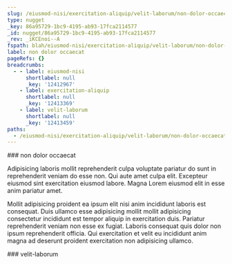 ```yaml
---
slug: /eiusmod-nisi/exercitation-aliquip/velit-laborum/non-dolor-occaecat
type: nugget
_key: 86a95729-1bc9-4195-ab93-17fca2114577
_id: nugget/86a95729-1bc9-4195-ab93-17fca2114577
_rev: _iKCEnoi--A
fspath: blah/eiusmod-nisi/exercitation-aliquip/velit-laborum/non-dolor-occaecat.md
label: non dolor occaecat
pageRefs: {}
breadcrumbs:
  - - label: eiusmod-nisi
      shortlabel: null
      _key: '12412967'
    - label: exercitation-aliquip
      shortlabel: null
      _key: '12413369'
    - label: velit-laborum
      shortlabel: null
      _key: '12413459'
paths:
  - /eiusmod-nisi/exercitation-aliquip/velit-laborum/non-dolor-occaecat
---
```


<NuggetArea>
<Nugget slug="/eiusmod-nisi/exercitation-aliquip/velit-laborum/non-dolor-occaecat" type="nugget" _key="86a95729-1bc9-4195-ab93-17fca2114577" _id="nugget/86a95729-1bc9-4195-ab93-17fca2114577" _rev="_iKCEnoi--A" fspath="blah/eiusmod-nisi/exercitation-aliquip/velit-laborum/non-dolor-occaecat.md" label="non dolor occaecat" paths="/eiusmod-nisi/exercitation-aliquip/velit-laborum/non-dolor-occaecat">
<NuggetBody>
### non dolor occaecat

Adipisicing laboris mollit reprehenderit culpa voluptate pariatur do sunt in reprehenderit veniam do esse non. Qui aute amet culpa elit. Excepteur eiusmod sint exercitation eiusmod labore. Magna Lorem eiusmod elit in esse anim pariatur amet.

Mollit adipisicing proident ea ipsum elit nisi anim incididunt laboris est consequat. Duis ullamco esse adipisicing mollit mollit adipisicing consectetur incididunt est tempor aliquip in exercitation duis. Pariatur reprehenderit veniam non esse ex fugiat. Laboris consequat quis dolor non ipsum reprehenderit officia. Qui exercitation et velit eu incididunt anim magna ad deserunt proident exercitation non adipisicing ullamco.

</NuggetBody>
<Breadcrumbs>
<Crumbs>
<Crumb _key="12412967" label="eiusmod-nisi" /><Crumb _key="12413369" label="exercitation-aliquip" /><Crumb _key="12413459" label="velit-laborum" />
</Crumbs>
</Breadcrumbs>
</Nugget>

<NuggetsInbound>
</NuggetsInbound>
<NuggetsOutbound>
</NuggetsOutbound>
</NuggetArea>
<PassagesInbound>
<Passage direction="inbound" type="passage" _key="12413459" _id="passage/12413459" _rev="_iKCEnoi---" label="velit-laborum" passage="velit-laborum" fspath="blah/eiusmod-nisi/exercitation-aliquip/velit-laborum" paths="/eiusmod-nisi/exercitation-aliquip/velit-laborum" slug="/eiusmod-nisi/exercitation-aliquip/velit-laborum">
<NuggetBody>
### velit-laborum

</NuggetBody>
<Breadcrumbs>
<Crumbs>
<Crumb _key="12412967" label="eiusmod-nisi" /><Crumb _key="12413369" label="exercitation-aliquip" />
</Crumbs>
</Breadcrumbs>
</Passage>

</PassagesInbound>
<PassagesOutbound>
</PassagesOutbound>